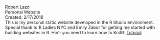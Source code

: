 Robert Lazo<br>
Personal Website<br>
Created:  2/17/2018<br> 
This is my personal static website developed in the R Studio environment.<br>
Special thank to R Ladies NYC and Emily Zabor for getting me started with building websites in R. Hint: you need to learn how to KnitR. [Tutorial](http://www.emilyzabor.com/tutorials/rmarkdown_websites_tutorial.html#personal_websites)

